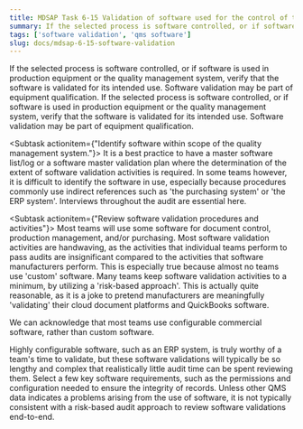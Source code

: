 ```yaml
---
title: MDSAP Task 6-15 Validation of software used for the control of the production and service process
summary: If the selected process is software controlled, or if software is used in production equipment or the quality management system, verify that the software is validated for its intended use. 
tags: ['software validation', 'qms software']
slug: docs/mdsap-6-15-software-validation
---
```


<RegLang>
If the selected process is software controlled, or if software is used in production equipment or the quality management system, verify that the software is validated for its intended use.
Software validation may be part of equipment qualification.
</RegLang>
<QdocList docs={['software validation procedure', 'software master validation plan']}/>

<ReportLang>
If the selected process is software controlled, or if software is used in production equipment or the quality management system, verify that the software is validated for its intended use.
Software validation may be part of equipment qualification.
</ReportLang>

<Subtask actionitem={"Identify software within scope of the quality management system."}>
It is a best practice to have a master software list/log or a software master validation plan where the determination of the extent of software validation activities is required. 
In some teams however, it is difficult to identify the software in use, especially because procedures commonly use indirect references such as 'the purchasing system' or 'the ERP system'.  Interviews throughout the audit are essential here.
</Subtask>

<Subtask actionitem={"Review software validation procedures and activities"}>
Most teams will use some software for document control, production management, and/or purchasing.
Most software validation activities are handwaving, as the activities that individual teams perform to pass audits are insignificant compared to the activities that software manufacturers perform.  This is especially true because almost no teams use 'custom' software. Many teams keep software validation activities to a minimum, by utilizing a 'risk-based approach'.  This is actually quite reasonable, as it is a joke  to pretend manufacturers are meaningfully 'validating' their cloud document platforms and QuickBooks software.     

We can acknowledge that most teams use configurable commercial software, rather than custom software.

Highly configurable software, such as an ERP system, is truly worthy of a team's time to validate, but these software validations will typically be so lengthy and complex that realistically little audit time can be spent reviewing them.  Select a few key software requirements, such as the permissions and configuration needed to ensure the integrity of records.  Unless other QMS data indicates a problems arising from the use of software, it is not typically consistent with a risk-based audit approach to review software validations end-to-end. 
</Subtask>



